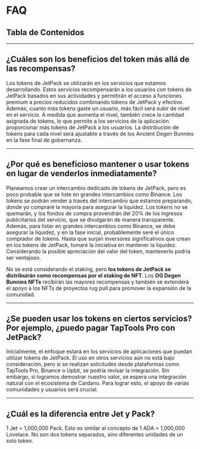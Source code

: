 # FAQ

## Tabla de Contenidos

---

## **¿Cuáles son los beneficios del token más allá de las recompensas?**

Los tokens de JetPack se utilizarán en los servicios que estamos desarrollando. Estos servicios recompensarán a los usuarios con tokens de JetPack basados en sus actividades y permitirán el acceso a funciones premium a precios reducidos combinando tokens de JetPack y efectivo. Además, cuanto más tokens gaste un usuario, más fácil será subir de nivel en el servicio. A medida que aumenta el nivel, también crece la cantidad asignada de tokens, lo que permite a los servicios de la aplicación proporcionar más tokens de JetPack a los usuarios. La distribución de tokens para cada nivel será ajustable a través de los Ancient Degen Bunnies en la fase final de gobernanza.

---

## **¿Por qué es beneficioso mantener o usar tokens en lugar de venderlos inmediatamente?**

Planeamos crear un intercambio dedicado de tokens de JetPack, pero es poco probable que se liste en grandes intercambios como Binance. Los tokens se podrán vender a través del intercambio que estamos preparando, donde yo compraré la mayoría para asegurar la liquidez. Los tokens no se quemarán, y los fondos de compra provendrán del 20% de los ingresos publicitarios del servicio, que se divulgarán de manera transparente. Además, para listar en grandes intercambios como Binance, se debe asegurar la liquidez, y en la fase inicial, probablemente seré el único comprador de tokens. Hasta que surjan inversores significativos que crean en los tokens de JetPack, tomaré la iniciativa en mantener la liquidez. Considerando la posible apreciación del valor del token, mantenerlo podría ser ventajoso.

No se está considerando el staking, pero **los tokens de JetPack se distribuirán como recompensas por el staking de NFT**. Los **OG Degen Bunnies NFTs** recibirán las mayores recompensas y también se extenderá el apoyo a los NFTs de proyectos rug pull para promover la expansión de la comunidad.

---

## **¿Se pueden usar los tokens en ciertos servicios? Por ejemplo, ¿puedo pagar TapTools Pro con JetPack?**

Inicialmente, el enfoque estará en los servicios de aplicaciones que puedan utilizar tokens de JetPack. El uso en otros servicios aún no está bajo consideración, pero si se realizan solicitudes desde plataformas como TapTools Pro, Binance o Upbit, se podría revisar la integración. Sin embargo, si logramos demostrar nuestro valor, se espera una integración natural con el ecosistema de Cardano. Para lograr esto, el apoyo de varias comunidades y usuarios será crucial.

---

## **¿Cuál es la diferencia entre Jet y Pack?**

1 Jet = 1,000,000 Pack. Esto es similar al concepto de 1 ADA = 1,000,000 Lovelace. No son dos tokens separados, sino diferentes unidades de un solo token.